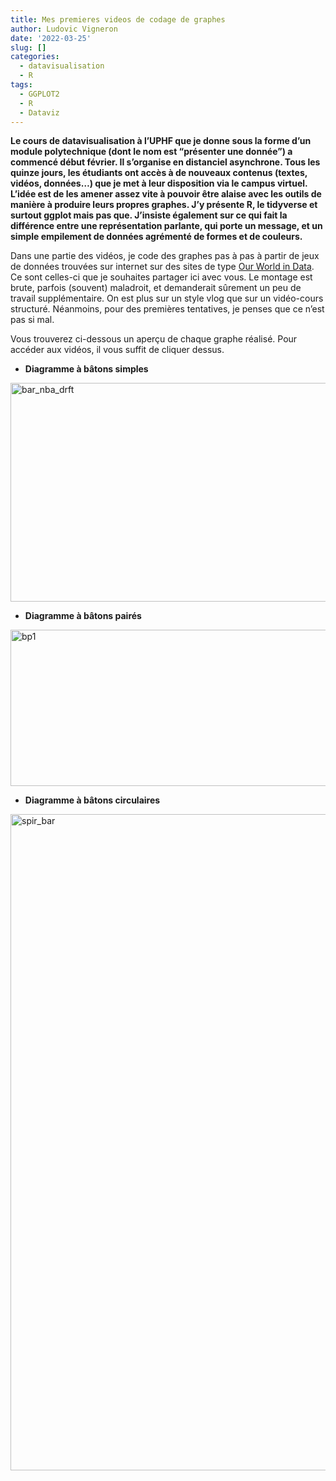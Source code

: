 ```yaml
---
title: Mes premieres videos de codage de graphes
author: Ludovic Vigneron
date: '2022-03-25'
slug: []
categories:
  - datavisualisation
  - R
tags:
  - GGPLOT2
  - R
  - Dataviz
---
```


**Le cours de datavisualisation à l'UPHF que je donne sous la forme d'un module polytechnique (dont le nom est "présenter une donnée") a commencé début février. Il s'organise en distanciel asynchrone. Tous les quinze jours, les étudiants ont accès à de nouveaux contenus (textes, vidéos, données...) que je met à leur disposition via le campus virtuel. L'idée est de les amener assez vite à pouvoir être alaise avec les outils de manière à produire leurs propres graphes. J'y présente R, le tidyverse et surtout ggplot mais pas que. J'insiste également sur ce qui fait la différence entre une représentation parlante, qui porte un message, et un simple empilement de données agrémenté de formes et de couleurs.**

Dans une partie des vidéos, je code des graphes pas à pas à partir de jeux de données trouvées sur internet sur des sites de type [Our World in Data](https://ourworldindata.org/). Ce sont celles-ci que je souhaites partager ici avec vous. Le montage est brute, parfois (souvent) maladroit, et demanderait sûrement un peu de travail supplémentaire. On est plus sur un style vlog que sur un vidéo-cours structuré. Néanmoins, pour des premières tentatives, je penses que ce n'est pas si mal.

Vous trouverez ci-dessous un aperçu de chaque graphe réalisé. Pour accéder aux vidéos, il vous suffit de cliquer dessus.

* **Diagramme à bâtons simples**

<a href="https://youtu.be/lhVq-oC_7fQ" >
    <img alt="bar_nba_drft" src="Rplot3.svg"
         width=750" height="350">
</a>


* **Diagramme à bâtons pairés**

<a href="https://youtu.be/9yv2Xd0zAFg">
    <img alt="bp1" src="diag_pair_v1.svg"
         width=650" height="250">
</a>


* **Diagramme à bâtons circulaires**

<a href="https://youtu.be/i5rewIOaweA" >
    <img alt="spir_bar" src="spirals_charts1.svg"
         width=650" height="1050">
</a>



















